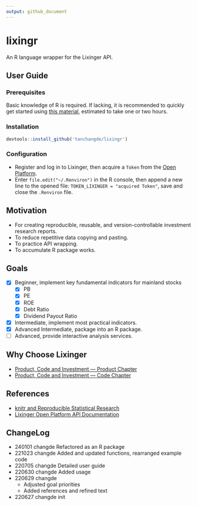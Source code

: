```yaml
---
output: github_document
---
```


# lixingr

An R language wrapper for the Lixinger API.

## User Guide

### Prerequisites

Basic knowledge of R is required. If lacking, it is recommended to quickly get started using [this material](https://bookdown.org/wangminjie/R4DS/), estimated to take one or two hours.

### Installation

```r
devtools::install_github('tanchangde/lixingr')
```

### Configuration

-   Register and log in to Lixinger, then acquire a `Token` from the [Open Platform](https://www.lixinger.com/open/api/token).
-   Enter `file.edit("~/.Renviron")` in the R console, then append a new line to the opened file: `TOKEN_LIXINGER = "acquired Token"`, save and close the `.Renviron` file.

## Motivation

-   For creating reproducible, reusable, and version-controllable investment research reports.
-   To reduce repetitive data copying and pasting.
-   To practice API wrapping.
-   To accumulate R package works.

## Goals

-   [x] Beginner, implement key fundamental indicators for mainland stocks
    -   [x] PB
    -   [x] PE
    -   [x] ROE
    -   [x] Debt Ratio
    -   [x] Dividend Payout Ratio
-   [x] Intermediate, implement most practical indicators.
-   [x] Advanced Intermediate, package into an R package.
-   [ ] Advanced, provide interactive analysis services.

## Why Choose Lixinger

-   [Product, Code and Investment — Product Chapter](https://www.lixinger.com/marketing/about-us-product)
-   [Product, Code and Investment — Code Chapter](https://www.lixinger.com/marketing/about-us-coding)

## References

-   [knitr and Reproducible Statistical Research](https://cosx.org/2012/06/reproducible-research-with-knitr/)
-   [Lixinger Open Platform API Documentation](https://www.lixinger.com/open/api/doc)

## ChangeLog

-   240101 changde Refactored as an R package
-   221023 changde Added and updated functions, rearranged example code
-   220705 changde Detailed user guide
-   220630 changde Added usage
-   220629 changde
    -   Adjusted goal priorities
    -   Added references and refined text
-   220627 changde init
